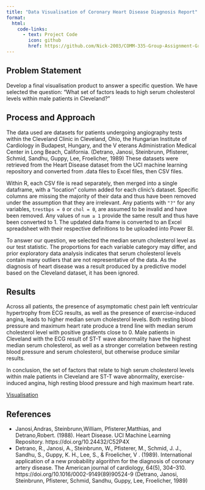 ```yaml
---
title: "Data Visualisation of Coronary Heart Disease Diagnosis Report"
format:
  html:
    code-links:
      - text: Project Code
        icon: github
        href: https://github.com/Nick-2003/COMM-335-Group-Assignment-Group-13-/tree/master/Data%20Viz
---
```


## Problem Statement

Develop a final visualisation product to answer a specific question. We have selected the question: "What set of factors leads to high serum cholesterol levels within male patients in Cleveland?"

## Process and Approach

The data used are datasets for patients undergoing angiography tests within the Cleveland Clinic in Cleveland, Ohio, the Hungarian Institute of Cardiology in Budapest, Hungary, and the V eterans Administration Medical Center in Long Beach, California. (Detrano, Janosi, Steinbrunn, Pfisterer, Schmid, Sandhu, Guppy, Lee, Froelicher, 1989) These datasets were retrieved from the Heart Disease dataset from the UCI machine learning repository and converted from .data files to Excel files, then CSV files.

Within R, each CSV file is read separately, then merged into a single dataframe, with a "location" column added for each clinic’s dataset. Specific columns are missing the majority of their data and thus have been removed under the assumption that they are irrelevant. Any patients with `"?"` for any variables, `trestbps = 0` or `chol = 0`, are assumed to be invalid and have been removed. Any values of `num ≥ 1` provide the same result and thus have been converted to 1. The updated data frame is converted to an Excel spreadsheet with their respective definitions to be uploaded into Power BI.

To answer our question, we selected the median serum cholesterol level as our test statistic. The
proportions for each variable category may differ, and prior exploratory data analysis indicates that serum cholesterol levels contain many outliers that are not representative of the data. As the diagnosis of heart disease was a result produced by a predictive model based on the Cleveland dataset, it has been ignored.

## Results

Across all patients, the presence of asymptomatic chest pain left ventricular hypertrophy from ECG results, as well as the presence of exercise-induced angina, leads to higher median serum cholesterol levels. Both resting blood pressure and maximum heart rate produce a trend line with median serum cholesterol level with positive gradients close to 0. Male patients in Cleveland with the ECG result of ST-T wave abnormality have the highest median serum cholesterol, as well as a stronger correlation between resting blood pressure and serum cholesterol, but otherwise produce similar results.

In conclusion, the set of factors that relate to high serum cholesterol levels within male patients in Cleveland are ST-T wave abnormality, exercise-induced angina, high resting blood pressure and high maximum heart rate.

[Visualisation](assets/images/COMM%20335%20Data%20Viz%20Dashboard%20V1%20(Group%2013).pdf)

## References
- Janosi,Andras, Steinbrunn,William, Pfisterer,Matthias, and Detrano,Robert. (1988). Heart Disease. UCI Machine Learning Repository. https://doi.org/10.24432/C52P4X
- Detrano, R., Janosi, A., Steinbrunn, W., Pfisterer, M., Schmid, J. J., Sandhu, S., Guppy, K. H., Lee, S., & Froelicher, V . (1989). International application of a new probability algorithm for the diagnosis of coronary artery disease. The American journal of cardiology, 64(5), 304–310. https://doi.org/10.1016/0002-9149(89)90524-9 (Detrano, Janosi, Steinbrunn, Pfisterer, Schmid, Sandhu, Guppy, Lee, Froelicher, 1989)
